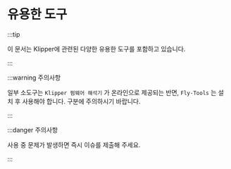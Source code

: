 # 유용한 도구

:::tip

이 문서는 Klipper에 관련된 다양한 유용한 도구를 포함하고 있습니다.

:::

:::warning 주의사항

일부 소도구는 `Klipper 펌웨어 해석기` 가 온라인으로 제공되는 반면, `Fly-Tools` 는 설치 후 사용해야 합니다. 구분에 주의하시기 바랍니다.

:::

:::danger 주의사항

사용 중 문제가 발생하면 즉시 이슈를 제출해 주세요.

:::